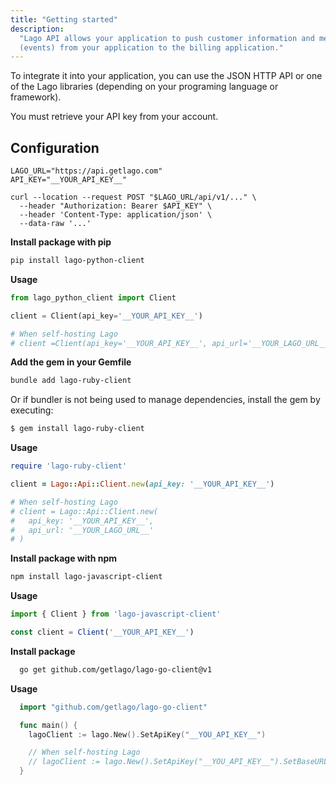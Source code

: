 ```yaml
---
title: "Getting started"
description:
  "Lago API allows your application to push customer information and metrics
  (events) from your application to the billing application."
---
```


To integrate it into your application, you can use the JSON HTTP API or one of
the Lago libraries (depending on your programing language or framework).

You must retrieve your API key from your account.

## Configuration[](#configuration "Direct link to heading")

<Tabs>

<Tab title="Curl">

```shell
LAGO_URL="https://api.getlago.com"
API_KEY="__YOUR_API_KEY__"

curl --location --request POST "$LAGO_URL/api/v1/..." \
  --header "Authorization: Bearer $API_KEY" \
  --header 'Content-Type: application/json' \
  --data-raw '...'
```

</Tab>

<Tab title="Python">

**Install package with pip**

```bash
pip install lago-python-client
```

**Usage**

```python
from lago_python_client import Client

client = Client(api_key='__YOUR_API_KEY__')

# When self-hosting Lago
# client =Client(api_key='__YOUR_API_KEY__', api_url='__YOUR_LAGO_URL__')
```

</Tab>

<Tab title="Ruby">

**Add the gem in your Gemfile**

```bash
bundle add lago-ruby-client
```

Or if bundler is not being used to manage dependencies, install the gem by
executing:

```bash
$ gem install lago-ruby-client
```

**Usage**

```ruby
require 'lago-ruby-client'

client = Lago::Api::Client.new(api_key: '__YOUR_API_KEY__')

# When self-hosting Lago
# client = Lago::Api::Client.new(
#   api_key: '__YOUR_API_KEY__',
#   api_url: '__YOUR_LAGO_URL__'
# )
```

</Tab>

<Tab title="Javascript">

**Install package with npm**

```bash
npm install lago-javascript-client
```

**Usage**

```js
import { Client } from 'lago-javascript-client'

const client = Client('__YOUR_API_KEY__')
```

</Tab>

<Tab title="Go">

**Install package**

```bash
  go get github.com/getlago/lago-go-client@v1
```

**Usage**

```go
  import "github.com/getlago/lago-go-client"

  func main() {
    lagoClient := lago.New().SetApiKey("__YOU_API_KEY__")

    // When self-hosting Lago
    // lagoClient := lago.New().SetApiKey("__YOU_API_KEY__").SetBaseURL("__YOUR_LAGO_URL__")
  }
```

</Tab>


</Tabs>
